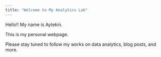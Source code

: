 ```yaml
---
title: "Welcome to My Analytics Lab"
---
```


Hello!! My name is Aytekin.

This is my personal webpage.

Please stay tuned to follow my works on data analytics, blog posts, and more.
